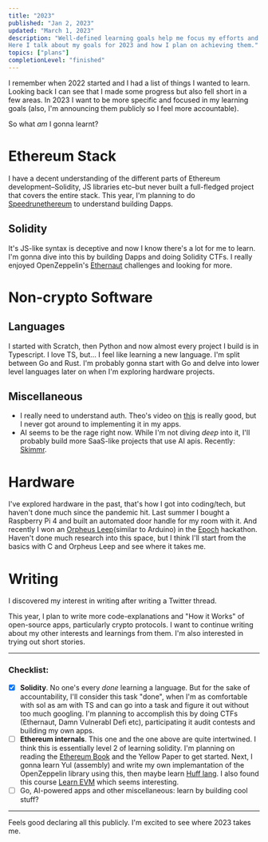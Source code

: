 ```yaml
---
title: "2023"
published: "Jan 2, 2023"
updated: "March 1, 2023"
description: "Well-defined learning goals help me focus my efforts and make progress measurable.
Here I talk about my goals for 2023 and how I plan on achieving them."
topics: ["plans"]
completionLevel: "finished"
---
```


I remember when 2022 started and I had a list of things I wanted to learn. Looking back I can see that I made some progress but also fell short in a few areas. In 2023 I want to be more specific and focused in my learning goals (also, I'm announcing them publicly so I feel more accountable).

So what _am_ I gonna learnt?

# Ethereum Stack
I have a decent understanding of the different parts of Ethereum development–Solidity, JS libraries etc–but never built a full-fledged project that covers the entire stack. This year, I'm planning to do [Speedrunethereum](https://speedrunethereum.com/) to understand building Dapps.

## Solidity
It's JS-like syntax is deceptive and now I know there's a lot for me to learn. I'm gonna dive into this by building Dapps and doing Solidity CTFs. I really enjoyed OpenZeppelin's [Ethernaut](https://ethernaut.openzeppelin.com/) challenges and looking for more.

# Non-crypto Software
## Languages
I started with Scratch, then Python and now almost every project I build is in Typescript. I love TS, but... I feel like learning a new language. I'm split between Go and Rust. I'm probably gonna start with Go and delve into lower level languages later on when I'm exploring hardware projects.

## Miscellaneous
- I really need to understand auth. Theo's video on [this](https://www.youtube.com/watch?v=h6wBYWWdyYQ) is really good, but I never got around to implementing it in my apps.
- AI seems to be the rage right now. While I'm not diving _deep_ into it, I'll probably build more SaaS-like projects that use AI apis. Recently: [Skimmr](https://skimmr.xyz).

# Hardware
I've explored hardware in the past, that's how I got into coding/tech, but haven't done much since the pandemic hit. Last summer I bought a Raspberry Pi 4 and built an automated door handle for my room with it. And recently I won an [Orpheus Leep](https://leap-site.hackclub.dev/)(similar to Arduino) in the [Epoch](https://epoch.hackclub.com/) hackathon. Haven't done much research into this space, but I think I'll start from the basics with C and Orpheus Leep and see where it takes me.

# Writing
I discovered my interest in writing after writing a Twitter thread.

This year, I plan to write more code-explanations and "How it Works" of open-source apps, particularly crypto protocols. I want to continue writing about my other interests and learnings from them. I'm also interested in trying out short stories.

---
### Checklist:
- [x] **Solidity**. No one's every _done_ learning a language. But for the sake of accountability, I'll consider
  this task "done", when I'm as comfortable with sol as am with TS and can go into a task and figure
  it out without too much googling. I'm planning to accomplish this by doing CTFs (Ethernaut, Damn
  Vulnerabl Defi etc), participating it audit contests and building my own apps.
- [ ] **Ethereum internals**. This one and the one above are quite intertwined. I think this is
essentially level 2 of learning solidity. I'm planning on reading the [Ethereum Book](https://github.com/ethereumbook/ethereumbook)
and the Yellow Paper to get started. Next, I gonna learn Yul (assembly) and write my own
implemantation of the OpenZeppelin library using this, then maybe learn [Huff lang](https://huff.sh/).
I also found this course [Learn EVM](https://learnevm.com/) which seems interesting.
- [ ] Go, AI-powered apps and other miscellaneous: learn by building cool stuff?
---

Feels good declaring all this publicly. I'm excited to see where 2023 takes me.
